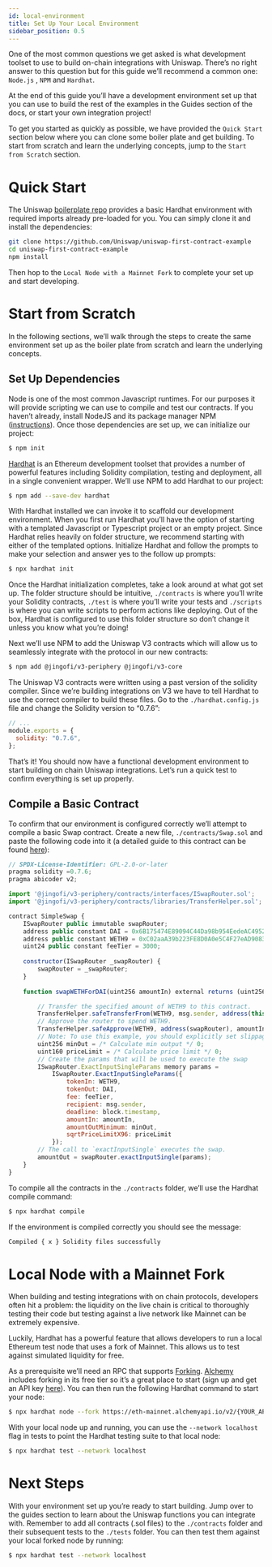 ```yaml
---
id: local-environment
title: Set Up Your Local Environment
sidebar_position: 0.5
---
```


One of the most common questions we get asked is what development toolset to use to build on-chain integrations with Uniswap. There’s no right answer to this question but for this guide we’ll recommend a common one: `Node.js` , `NPM` and `Hardhat`.

At the end of this guide you’ll have a development environment set up that you can use to build the rest of the examples in the Guides section of the docs, or start your own integration project!

To get you started as quickly as possible, we have provided the `Quick Start` section below where you can clone some boiler plate and get building. To start from scratch and learn the underlying concepts, jump to the `Start from Scratch` section. 

# Quick Start

The Uniswap [boilerplate repo](https://github.com/Uniswap/uniswap-first-contract-example) provides a basic Hardhat environment with required imports already pre-loaded for you. You can simply clone it and install the dependencies: 

```bash
git clone https://github.com/Uniswap/uniswap-first-contract-example
cd uniswap-first-contract-example
npm install 
```

Then hop to the `Local Node with a Mainnet Fork` to complete your set up and start developing. 

# Start from Scratch

In the following sections, we’ll walk through the steps to create the same environment set up as the boiler plate from scratch and learn the underlying concepts.  

## Set Up Dependencies

Node is one of the most common Javascript runtimes. For our purposes it will provide scripting we can use to compile and test our contracts. If you haven’t already, install NodeJS and its package manager NPM ([instructions](https://docs.npmjs.com/downloading-and-installing-node-js-and-npm)). Once those dependencies are set up, we can initialize our project: 

```bash
$ npm init
```

[Hardhat](https://hardhat.org/) is an Ethereum development toolset that provides a number of powerful features including Solidity compilation, testing and deployment, all in a single convenient wrapper. We’ll use NPM to add Hardhat to our project: 

```bash
$ npm add --save-dev hardhat
```

With Hardhat installed we can invoke it to scaffold our development environment. When you first run Hardhat you’ll have the option of starting with a templated Javascript or Typescript project or an empty project. Since Hardhat relies heavily on folder structure, we recommend starting  with either of the templated options. Initialize Hardhat and follow the prompts to make your selection and answer yes to the follow up prompts:

```bash
$ npx hardhat init
```

Once the Hardhat initialization completes, take a look around at what got set up. The folder structure should be intuitive, `./contracts` is where you’ll write your Solidity contracts, `./test` is where you’ll write your tests and `./scripts` is where you can write scripts to perform actions like deploying. Out of the box, Hardhat is configured to use this folder structure so don’t change it unless you know what you’re doing!

Next we’ll use NPM to add the Uniswap V3 contracts which will allow us to seamlessly integrate with the protocol in our new contracts:

```bash
$ npm add @jingofi/v3-periphery @jingofi/v3-core
```

The Uniswap V3 contracts were written using a past version of the solidity compiler. Since we’re building integrations on V3 we have to tell Hardhat to use the correct compiler to build these files. Go to the `./hardhat.config.js` file and change the Solidity version to “0.7.6”: 

```jsx
// ...
module.exports = {
  solidity: "0.7.6",
};
```

That’s it! You should now have a functional development environment to start building on chain Uniswap integrations. Let’s run a quick test to confirm everything is set up properly. 

## Compile a Basic Contract

To confirm that our environment is configured correctly we’ll attempt to compile a basic Swap contract. Create a new file, `./contracts/Swap.sol` and paste the following code into it (a detailed guide to this contract can be found [here](./swaps/single-swaps)): 

```jsx
// SPDX-License-Identifier: GPL-2.0-or-later
pragma solidity =0.7.6;
pragma abicoder v2;

import '@jingofi/v3-periphery/contracts/interfaces/ISwapRouter.sol';
import '@jingofi/v3-periphery/contracts/libraries/TransferHelper.sol';

contract SimpleSwap {
    ISwapRouter public immutable swapRouter;
    address public constant DAI = 0x6B175474E89094C44Da98b954EedeAC495271d0F;
    address public constant WETH9 = 0xC02aaA39b223FE8D0A0e5C4F27eAD9083C756Cc2;
    uint24 public constant feeTier = 3000;
    
    constructor(ISwapRouter _swapRouter) {
        swapRouter = _swapRouter;
    }
    
    function swapWETHForDAI(uint256 amountIn) external returns (uint256 amountOut) {

        // Transfer the specified amount of WETH9 to this contract.
        TransferHelper.safeTransferFrom(WETH9, msg.sender, address(this), amountIn);
        // Approve the router to spend WETH9.
        TransferHelper.safeApprove(WETH9, address(swapRouter), amountIn);
        // Note: To use this example, you should explicitly set slippage limits, omitting for simplicity
        uint256 minOut = /* Calculate min output */ 0;
        uint160 priceLimit = /* Calculate price limit */ 0;
        // Create the params that will be used to execute the swap
        ISwapRouter.ExactInputSingleParams memory params =
            ISwapRouter.ExactInputSingleParams({
                tokenIn: WETH9,
                tokenOut: DAI,
                fee: feeTier,
                recipient: msg.sender,
                deadline: block.timestamp,
                amountIn: amountIn,
                amountOutMinimum: minOut,
                sqrtPriceLimitX96: priceLimit
            });
        // The call to `exactInputSingle` executes the swap.
        amountOut = swapRouter.exactInputSingle(params);
    }
}
```

To compile all the contracts in the `./contracts` folder, we’ll use the Hardhat compile command: 

```bash
$ npx hardhat compile
```

If the environment is compiled correctly you should see the message: 

```bash
Compiled { x } Solidity files successfully
```

# Local Node with a Mainnet Fork

When building and testing integrations with on chain protocols, developers often hit a problem: the liquidity on the live chain is critical to thoroughly testing their code but testing against a live network like Mainnet can be extremely expensive. 

Luckily, Hardhat has a powerful feature that allows developers to run a local Ethereum test node that uses a fork of Mainnet. This allows us to test against simulated liquidity for free. 

As a prerequisite we’ll need an RPC that supports [Forking](https://hardhat.org/hardhat-network/docs/guides/forking-other-networks). [Alchemy](https://www.alchemy.com/) includes forking in its free tier so it’s a great place to start (sign up and get an API key [here](https://www.alchemy.com/)).  You can then run the following Hardhat command to start your node:

```bash
$ npx hardhat node --fork https://eth-mainnet.alchemyapi.io/v2/{YOUR_API_KEY}
```

With your local node up and running, you can use the `--network localhost` flag in tests to point the Hardhat testing suite to that local node: 

```bash
$ npx hardhat test --network localhost
```

# Next Steps

With your environment set up you’re ready to start building. Jump over to the guides section to learn about the Uniswap functions you can integrate with. Remember to add all contracts (.sol files) to the `./contracts` folder and their subsequent tests to the `./tests` folder. You can then test them against your local forked node by running: 

```bash
$ npx hardhat test --network localhost
```
